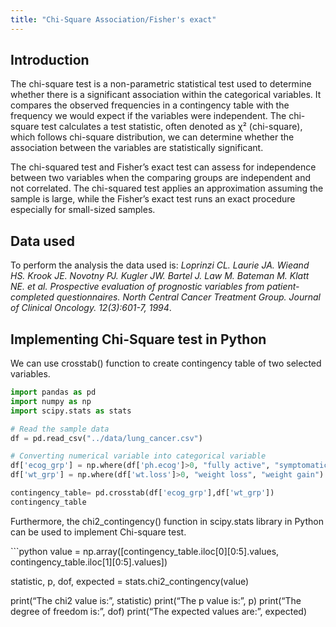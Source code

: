 ```yaml
---
title: "Chi-Square Association/Fisher's exact"
---
```


## Introduction

The chi-square test is a non-parametric statistical test used to determine whether there is a significant association within the categorical variables. It compares the observed frequencies in a contingency table with the frequency we would expect if the variables were independent. The chi-square test calculates a test statistic, often denoted as χ² (chi-square), which follows chi-square distribution, we can determine whether the association between the variables are statistically significant.

The chi-squared test and Fisher's exact test can assess for independence between two variables when the comparing groups are independent and not correlated. The chi-squared test applies an approximation assuming the sample is large, while the Fisher's exact test runs an exact procedure especially for small-sized samples.

## Data used 

To perform the analysis the data used is: *Loprinzi CL. Laurie JA. Wieand HS. Krook JE. Novotny PJ. Kugler JW. Bartel J. Law M. Bateman M. Klatt NE. et al. Prospective evaluation of prognostic variables from patient-completed questionnaires. North Central Cancer Treatment Group. Journal of Clinical Oncology. 12(3):601-7, 1994*.

## Implementing Chi-Square test in Python

 We can use crosstab() function to create contingency table of two selected variables.

```python
import pandas as pd 
import numpy as np
import scipy.stats as stats 

# Read the sample data
df = pd.read_csv("../data/lung_cancer.csv")

# Converting numerical variable into categorical variable
df['ecog_grp'] = np.where(df['ph.ecog']>0, "fully active", "symptomatic")
df['wt_grp'] = np.where(df['wt.loss']>0, "weight loss", "weight gain")

contingency_table= pd.crosstab(df['ecog_grp'],df['wt_grp'])
contingency_table

```

Furthermore, the chi2_contingency() function in scipy.stats library in Python can be used to implement Chi-square test. 

```python

value = np.array([contingency_table.iloc[0][0:5].values,
                  contingency_table.iloc[1][0:5].values])

statistic, p, dof, expected = stats.chi2_contingency(value)

print("The chi2 value is:", statistic)
print("The p value is:", p)
print("The degree of freedom is:", dof)
print("The expected values are:", expected)